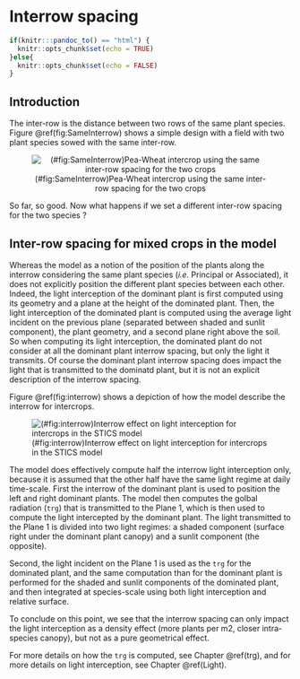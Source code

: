 # Interrow spacing {#Interrow}

```r
if(knitr:::pandoc_to() == "html") {
  knitr::opts_chunk$set(echo = TRUE)
}else{
  knitr::opts_chunk$set(echo = FALSE)
}
```

## Introduction

The inter-row is the distance between two rows of the same plant species. Figure \@ref(fig:SameInterrow) shows a simple design with a field with two plant species sowed with the same inter-row.

<center>

![(\#fig:SameInterrow)Pea-Wheat intercrop using the same inter-row spacing for the two crops](img/Same-Interrow.png)

</center>

So far, so good. Now what happens if we set a different inter-row spacing for the two species ? 

## Inter-row spacing for mixed crops in the model

Whereas the model as a notion of the position of the plants along the interrow considering the same plant species (*i.e.* Principal or Associated), it does not explicitly position the different plant species between each other. Indeed, the light interception of the dominant plant is first computed using its geometry and a plane at the height of the dominated plant. Then, the light interception of the dominated plant is computed using the average light incident on the previous plane (separated between shaded and sunlit component), the plant geometry, and a second plane right above the soil. So when computing its light interception, the dominated plant do not consider at all the dominant plant interrow spacing, but only the light it transmits. Of course the dominant plant interrow spacing does impact the light that is transmitted to the dominatd plant, but it is not an explicit description of the interrow spacing.

Figure \@ref(fig:interrow) shows a depiction of how the model describe the interrow for intercrops.

![(\#fig:interrow)Interrow effect on light interception for intercrops in the STICS model](img/Interrow.png)

The model does effectively compute half the interrow light interception only, because it is assumed that the other half have the same light regime at daily time-scale.
First the interrow of the dominant plant is used to position the left and right dominant plants. The model then computes the golbal radiation (`trg`) that is transmitted to the Plane 1, which is then used to compute the light intercepted by the dominant plant. The light transmitted to the Plane 1 is divided into two light regimes: a shaded component (surface right under the dominant plant canopy) and a sunlit component (the opposite).

Second, the light incident on the Plane 1 is used as the `trg` for the dominated plant, and the same computation than for the dominant plant is performed for the shaded and sunlit components of the dominated plant, and then integrated at species-scale using both light interception and relative surface.

To conclude on this point, we see that the interrow spacing can only impact the light interception as a density effect (more plants per m2, closer intra-species canopy), but not as a pure geometrical effect.

For more details on how the `trg` is computed, see Chapter \@ref(trg), and for more details on light interception, see Chapter \@ref(Light).

